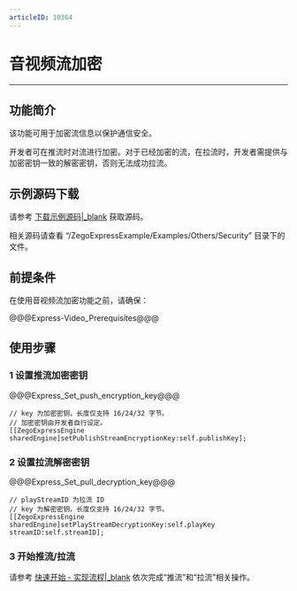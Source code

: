 ```yaml
---
articleID: 10364
---
```

# 音视频流加密

- - -

## 功能简介

该功能可用于加密流信息以保护通信安全。

开发者可在推流时对流进行加密。对于已经加密的流，在拉流时，开发者需提供与加密密钥一致的解密密钥，否则无法成功拉流。

## 示例源码下载

请参考 [下载示例源码\|_blank](!DownloadDemo/DownloadDemo) 获取源码。

相关源码请查看 “/ZegoExpressExample/Examples/Others/Security” 目录下的文件。

## 前提条件

在使用音视频流加密功能之前，请确保：

@@@Express-Video_Prerequisites@@@

## 使用步骤

### 1 设置推流加密密钥

@@@Express_Set_push_encryption_key@@@


```objc
// key 为加密密钥，长度仅支持 16/24/32 字节。
// 加密密钥由开发者自行设定。
[[ZegoExpressEngine sharedEngine]setPublishStreamEncryptionKey:self.publishKey];
```

### 2 设置拉流解密密钥

@@@Express_Set_pull_decryption_key@@@


```objc
// playStreamID 为拉流 ID
// key 为解密密钥，长度仅支持 16/24/32 字节。
[[ZegoExpressEngine sharedEngine]setPlayStreamDecryptionKey:self.playKey streamID:self.streamID];

```

### 3 开始推流/拉流

请参考 [快速开始 - 实现流程\|_blank](!Integration/Solution_Implementation#publishingStream) 依次完成“推流”和“拉流”相关操作。
